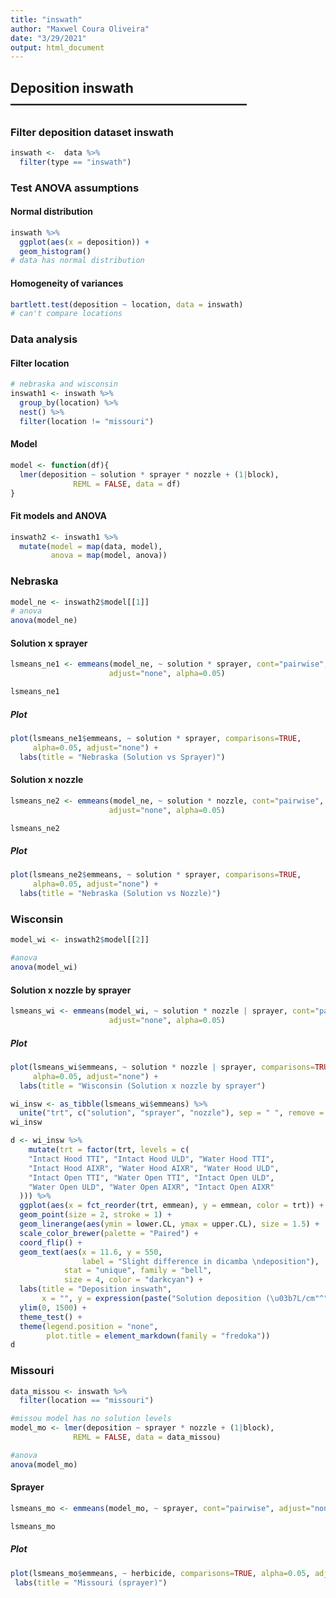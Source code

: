 ```yaml
---
title: "inswath"
author: "Maxwel Coura Oliveira"
date: "3/29/2021"
output: html_document
---
```



## Deposition inswath ------------------------------------------------------

### Filter deposition dataset inswath

```r
inswath <-  data %>% 
  filter(type == "inswath")
```

### Test ANOVA assumptions

#### Normal distribution

```r
inswath %>% 
  ggplot(aes(x = deposition)) +
  geom_histogram()
# data has normal distribution
```

#### Homogeneity of variances

```r
bartlett.test(deposition ~ location, data = inswath)
# can't compare locations
```


### Data analysis

#### Filter location

```r
# nebraska and wisconsin 
inswath1 <- inswath %>% 
  group_by(location) %>% 
  nest() %>% 
  filter(location != "missouri")
```

#### Model

```r
model <- function(df){
  lmer(deposition ~ solution * sprayer * nozzle + (1|block), 
              REML = FALSE, data = df)
}
```

#### Fit models and ANOVA

```r
inswath2 <- inswath1 %>% 
  mutate(model = map(data, model),
         anova = map(model, anova))
```



### Nebraska

```r
model_ne <- inswath2$model[[1]]
# anova
anova(model_ne)
```

#### Solution x sprayer 

```r
lsmeans_ne1 <- emmeans(model_ne, ~ solution * sprayer, cont="pairwise", 
                      adjust="none", alpha=0.05)

lsmeans_ne1
```

##### Plot

```r
plot(lsmeans_ne1$emmeans, ~ solution * sprayer, comparisons=TRUE, 
     alpha=0.05, adjust="none") +
  labs(title = "Nebraska (Solution vs Sprayer)")
```


#### Solution x nozzle 

```r
lsmeans_ne2 <- emmeans(model_ne, ~ solution * nozzle, cont="pairwise", 
                      adjust="none", alpha=0.05)

lsmeans_ne2
```

##### Plot

```r
plot(lsmeans_ne2$emmeans, ~ solution * sprayer, comparisons=TRUE, 
     alpha=0.05, adjust="none") +
  labs(title = "Nebraska (Solution vs Nozzle)")
```



### Wisconsin

```r
model_wi <- inswath2$model[[2]]

#anova
anova(model_wi)
```


#### Solution x nozzle by sprayer

```r
lsmeans_wi <- emmeans(model_wi, ~ solution * nozzle | sprayer, cont="pairwise", 
                      adjust="none", alpha=0.05)
```
##### Plot 

```r
plot(lsmeans_wi$emmeans, ~ solution * nozzle | sprayer, comparisons=TRUE, 
     alpha=0.05, adjust="none") +
  labs(title = "Wisconsin (Solution x nozzle by sprayer")
```

```r
wi_insw <- as_tibble(lsmeans_wi$emmeans) %>% 
  unite("trt", c("solution", "sprayer", "nozzle"), sep = " ", remove = FALSE)
wi_insw 
```

```r
d <- wi_insw %>% 
    mutate(trt = factor(trt, levels = c(
    "Intact Hood TTI", "Intact Hood ULD", "Water Hood TTI",
    "Intact Hood AIXR", "Water Hood AIXR", "Water Hood ULD",
    "Intact Open TTI", "Water Open TTI", "Intact Open ULD",
    "Water Open ULD", "Water Open AIXR", "Intact Open AIXR"
  ))) %>% 
  ggplot(aes(x = fct_reorder(trt, emmean), y = emmean, color = trt)) +
  geom_point(size = 2, stroke = 1) +
  geom_linerange(aes(ymin = lower.CL, ymax = upper.CL), size = 1.5) +
  scale_color_brewer(palette = "Paired") +
  coord_flip() +
  geom_text(aes(x = 11.6, y = 550,
                label = "Slight difference in dicamba \ndeposition"),
            stat = "unique", family = "bell",
            size = 4, color = "darkcyan") +
  labs(title = "Deposition inswath",
       x = "", y = expression(paste("Solution deposition (\u03b7L/cm"^"2",")"))) +
  ylim(0, 1500) +
  theme_test() +
  theme(legend.position = "none",
        plot.title = element_markdown(family = "fredoka")) 
d
```





### Missouri 

```r
data_missou <- inswath %>% 
  filter(location == "missouri")

#missou model has no solution levels
model_mo <- lmer(deposition ~ sprayer * nozzle + (1|block), 
              REML = FALSE, data = data_missou)

#anova
anova(model_mo)
```

#### Sprayer

```r
lsmeans_mo <- emmeans(model_mo, ~ sprayer, cont="pairwise", adjust="none", alpha=0.05)

lsmeans_mo
```

##### Plot

```r
plot(lsmeans_mo$emmeans, ~ herbicide, comparisons=TRUE, alpha=0.05, adjust="none") +
 labs(title = "Missouri (sprayer)")
```
